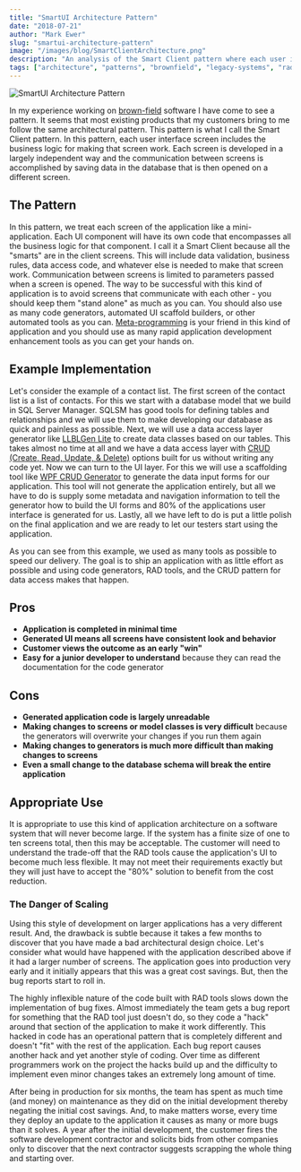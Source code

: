 ```yaml
---
title: "SmartUI Architecture Pattern"
date: "2018-07-21"
author: "Mark Ewer"
slug: "smartui-architecture-pattern"
image: "/images/blog/SmartClientArchitecture.png"
description: "An analysis of the Smart Client pattern where each user interface screen includes the business logic for making that screen work."
tags: ["architecture", "patterns", "brownfield", "legacy-systems", "rad-tools"]
---
```


![SmartUI Architecture Pattern](/images/blog/SmartClientArchitecture.png)

In my experience working on [brown-field](https://en.wikipedia.org/wiki/Brownfield_(software_development)) software I have come to see a pattern. It seems that most existing products that my customers bring to me follow the same architectural pattern. This pattern is what I call the Smart Client pattern. In this pattern, each user interface screen includes the business logic for making that screen work. Each screen is developed in a largely independent way and the communication between screens is accomplished by saving data in the database that is then opened on a different screen.

## The Pattern

In this pattern, we treat each screen of the application like a mini-application. Each UI component will have its own code that encompasses all the business logic for that component. I call it a Smart Client because all the "smarts" are in the client screens. This will include data validation, business rules, data access code, and whatever else is needed to make that screen work. Communication between screens is limited to parameters passed when a screen is opened. The way to be successful with this kind of application is to avoid screens that communicate with each other - you should keep them "stand alone" as much as you can. You should also use as many code generators, automated UI scaffold builders, or other automated tools as you can. [Meta-programming](https://en.wikipedia.org/wiki/Metaprogramming) is your friend in this kind of application and you should use as many rapid application development enhancement tools as you can get your hands on.

## Example Implementation

Let's consider the example of a contact list. The first screen of the contact list is a list of contacts. For this we start with a database model that we build in SQL Server Manager. SQLSM has good tools for defining tables and relationships and we will use them to make developing our database as quick and painless as possible. Next, we will use a data access layer generator like [LLBLGen Lite](http://www.llblgen.com/pages/Lite.aspx) to create data classes based on our tables. This takes almost no time at all and we have a data access layer with [CRUD (Create, Read, Update, & Delete)](https://en.wikipedia.org/wiki/Create,_read,_update_and_delete) options built for us without writing any code yet. Now we can turn to the UI layer. For this we will use a scaffolding tool like [WPF CRUD Generator](http://www.codeproject.com/Articles/36975/WPF-CRUD-Generator-Scaffolding) to generate the data input forms for our application. This tool will not generate the application entirely, but all we have to do is supply some metadata and navigation information to tell the generator how to build the UI forms and 80% of the applications user interface is generated for us. Lastly, all we have left to do is put a little polish on the final application and we are ready to let our testers start using the application.

As you can see from this example, we used as many tools as possible to speed our delivery. The goal is to ship an application with as little effort as possible and using code generators, RAD tools, and the CRUD pattern for data access makes that happen.

## Pros

- **Application is completed in minimal time**
- **Generated UI means all screens have consistent look and behavior**
- **Customer views the outcome as an early "win"**
- **Easy for a junior developer to understand** because they can read the documentation for the code generator

## Cons

- **Generated application code is largely unreadable**
- **Making changes to screens or model classes is very difficult** because the generators will overwrite your changes if you run them again
- **Making changes to generators is much more difficult than making changes to screens**
- **Even a small change to the database schema will break the entire application**

## Appropriate Use

It is appropriate to use this kind of application architecture on a software system that will never become large. If the system has a finite size of one to ten screens total, then this may be acceptable. The customer will need to understand the trade-off that the RAD tools cause the application's UI to become much less flexible. It may not meet their requirements exactly but they will just have to accept the "80%" solution to benefit from the cost reduction.

### The Danger of Scaling

Using this style of development on larger applications has a very different result. And, the drawback is subtle because it takes a few months to discover that you have made a bad architectural design choice. Let's consider what would have happened with the application described above if it had a larger number of screens. The application goes into production very early and it initially appears that this was a great cost savings. But, then the bug reports start to roll in.

The highly inflexible nature of the code built with RAD tools slows down the implementation of bug fixes. Almost immediately the team gets a bug report for something that the RAD tool just doesn't do, so they code a "hack" around that section of the application to make it work differently. This hacked in code has an operational pattern that is completely different and doesn't "fit" with the rest of the application. Each bug report causes another hack and yet another style of coding. Over time as different programmers work on the project the hacks build up and the difficulty to implement even minor changes takes an extremely long amount of time.

After being in production for six months, the team has spent as much time (and money) on maintenance as they did on the initial development thereby negating the initial cost savings. And, to make matters worse, every time they deploy an update to the application it causes as many or more bugs than it solves. A year after the initial development, the customer fires the software development contractor and solicits bids from other companies only to discover that the next contractor suggests scrapping the whole thing and starting over.
